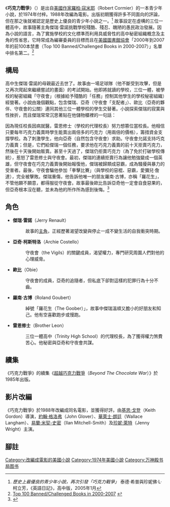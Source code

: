 {{infobox Book | <!-- See [[Wikipedia:WikiProject_Novels|Wikipedia:WikiProject Novels]] or [[Wikipedia:WikiProject_Books|Wikipedia:WikiProject Books]] -->
| name          = 巧克力戰爭
| title_orig  = The Chocolate War
| translator    = [[周惠玲|周惠玲]]
| image         = The Chocolate War novel.jpg
| image_caption = 第一版
| author        = [[羅柏·寇米耶|羅柏·寇米耶]]
| illustrator   = 
| cover_artist  = 
| country       = [[美國|美國]]
| language      = [[英語|英語]]
| series        = 
| genre         = 青少年文學
| publisher     = 諾普夫書局 青少年讀者<br>Knopf Books for Young Readers
| pub_date      = 1974年
| chinese_release_date = 2008年9月1日<br>[[遠流|遠流]]<br>ISBN 9789573263296
| media_type    = 印刷（[[精裝版|精裝版]]和[[平裝本|平裝本]]）
| pages         = 271 頁
| isbn          = ISBN 0394828054
| preceded_by   = 
| followed_by   = [[超越巧克力戰爭|超越巧克力戰爭]]（Beyond The Chocolate War）
}}
《'''巧克力戰爭'''》（{{lang-en|'''''The Chocolate War'''''}}）是出自[[美國|美國]][[作家|作家]][[羅柏·寇米耶|羅柏·寇米耶]]（Robert Cormier）的一本青少年小說，於1974年付梓。1988年改編為電影。出版初期獲得許多不同面向的評論，但在那之後就被認定是歷史上優良的青少年小說之一。<ref>''歷史上最優良的青少年小說，再次引發「巧克力戰爭」'' 泰德·希普與珍妮佛·L·柯立芳，《英語日記》，高中版，2005年1月</ref> 故事設定在虛構的三位一體高中，故事隨著主角傑瑞·雷諾挑戰學校殘酷、殘忍、醜陋的愚民政治發展。因為小說的語言，為了實施學校的文化標準而利用具威脅性的高中秘密組織概念及主角的性省思，它時常成為編審委員的目標而且在[[美國圖書館協會|美國圖書館協會]]「2000年到2007年的前100本禁書（Top 100 Banned/Challenged Books in 2000-2007）」名單中排名第二。<ref>[http://www.ala.org/ala/aboutala/offices/oif/bannedbooksweek/bbwlists/TOP_100_in_2000_2007.pdf Top 100 Banned/Challenged Books in 2000-2007] {{webarchive|url=https://web.archive.org/web/20090117192532/http://www.ala.org/ala/aboutala/offices/oif/bannedbooksweek/bbwlists/TOP_100_in_2000_2007.pdf |date=2009-01-17 }}</ref>

==構局==
高中生傑瑞·雷諾的母親最近去世了。故事由一場足球隊（他不斷受到攻擊，但是又再次爬起來繼續嘗試的畫面）的考試開始。他即將就讀的學校，三位一體，被學校的秘密組織「守夜會」（根據給予殘酷的「任務」控制其他學生的學校秘密組織）經營著。小說由幾個觀點，包含傑瑞、亞奇（守夜會「支配者」）、歐比（亞奇的夥伴、守夜會的公關）連同其他三位一體學校的學生交替著。小說探索傑瑞的寂寞與性挫折，而且傑瑞常常沉思著貼在他儲物櫃裡的一句話：
{{Cquote|我敢不敢撼動這宇宙？<br>（<small>Do I dare disturb the universe?</small>）|出自[[T·S·艾略特|T·S·艾略特]]的〈J·阿爾弗雷德·普魯弗克的情詩〉}}

因為現任校長因病就醫，雷恩修士（學校的代理校長）努力想篡位當校長。他相信只要每年巧克力義賣時學生能賣出兩倍多的巧克力（用兩倍的價格），籌措資金支撐學校。為了刺激學生，他向亞奇（自然包含守夜會）求助。守夜會允諾支持巧克力義賣；但是，它們給傑瑞一個任務，要求他在巧克力義賣的前十天拒賣巧克力，然後在十天後開始販賣。甚至十天過了，傑瑞仍拒賣巧克力（為了免於打破學校傳統），惹怒了雷恩修士與守夜會。最初，傑瑞的連續拒賣行為讓他勉強變成一個英雄，但守夜會在巧克力義賣後開始報復他，傑瑞被歸類成惡霸，成為騷擾與暴力的受害者。最後，守夜會騙他參加「拳擊比賽」（與學校的惡棍、惡霸，愛彌兒·詹達），完全被擊敗。傑瑞重傷，他告訴他唯一的朋友羅南·古博，亦稱「羅花生」，不管他願不願意，都得服從守夜會。故事最後歐比告訴亞奇他一定會自食惡果的，但亞奇根本沒在聽，並未為他的所作所為感到後悔。<ref>{{cite book|author=羅柏·寇米耶（Cormier, Robert）|year=1974|title=《巧克力戰爭》（The Chocolate War）|publisher=蘭燈書屋（Random House）|isbn=0-440-94459-7}}</ref>

==角色==
*'''傑瑞·雷諾'''（Jerry Renault）
*:故事的[[主角|主角]]，正經歷著渴望改變與停止一成不變生活的自我衝突時期。
*'''亞奇·柯斯特洛'''（Archie Costello）
*:守夜會（the Vigils）的關鍵成員，渴望權力，專門研究周圍人們對他的心理威脅。
*'''歐比'''（Obie）
*:守夜會的成員，亞奇的追隨者，但私底下卻對這樣的犯罪行為十分不齒。
*'''羅南·古博'''（Roland Goubert）
*:綽號「羅花生（The Goober）」，故事中傑瑞溫順又膽小的好朋友和知己。他有空喜歡跑步或慢跑。
*'''雷恩修士'''（Brother Leon）
*:三位一體高中（Trinity High School）的代理校長，為了獲得權力煞費苦心。他秘密與亞奇和守夜會共謀。

==續集==
《巧克力戰爭》的續集《[[超越巧克力戰爭|超越巧克力戰爭]]（''Beyond The Chocolate War''）》於1985年出版。

==影片改編==
《巧克力戰爭》於1988年改編成同名電影，並獲得好評。由[[基思·戈登|基思·戈登]]（Keith Gordon）導演，[[約翰·格洛弗|約翰·格洛弗]]（John Glover）、[[華萊士·朗廷|華萊士·朗廷]]（Wallace Langham）、[[易蘭·米契-史密|易蘭·米契-史密]]（Ilan Mitchell-Smith）及[[珍妮·萊特|珍妮·萊特]]（Jenny Wright）主演。

==腳註==
<div class="references-small; references-2column" >
<references />
</div>

{{DEFAULTSORT:The Chocolate War}}
[[Category:改編成電影的美國小說|Category:改編成電影的美國小說]]
[[Category:1974年美國小說|Category:1974年美國小說]]
[[Category:万神殿书局图书|Category:万神殿书局图书]]